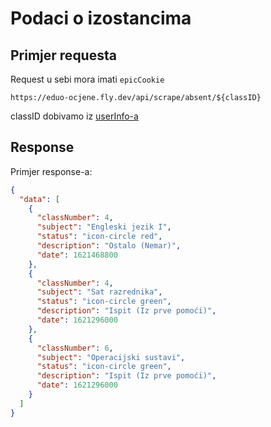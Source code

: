 
# Podaci o izostancima 


## Primjer requesta

<Callout emoji="⚠️">Request u sebi mora imati `epicCookie`</Callout>

`https://eduo-ocjene.fly.dev/api/scrape/absent/${classID}`

classID dobivamo iz [userInfo-a](/REST/userinfo)

## Response

Primjer response-a:

```json
{
  "data": [
    {
      "classNumber": 4,
      "subject": "Engleski jezik I",
      "status": "icon-circle red",
      "description": "Ostalo (Nemar)",
      "date": 1621468800
    },
    {
      "classNumber": 4,
      "subject": "Sat razrednika",
      "status": "icon-circle green",
      "description": "Ispit (Iz prve pomoći)",
      "date": 1621296000
    },
    {
      "classNumber": 6,
      "subject": "Operacijski sustavi",
      "status": "icon-circle green",
      "description": "Ispit (Iz prve pomoći)",
      "date": 1621296000
    }
  ]
}
```
